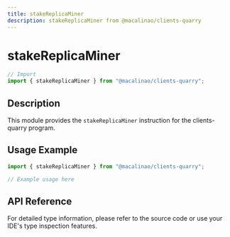 ```yaml
---
title: stakeReplicaMiner
description: stakeReplicaMiner from @macalinao/clients-quarry
---
```


# stakeReplicaMiner

```typescript
// Import
import { stakeReplicaMiner } from "@macalinao/clients-quarry";
```

## Description

This module provides the `stakeReplicaMiner` instruction for the clients-quarry program.

## Usage Example

```typescript
import { stakeReplicaMiner } from "@macalinao/clients-quarry";

// Example usage here
```

## API Reference

For detailed type information, please refer to the source code or use your IDE's type inspection features.
